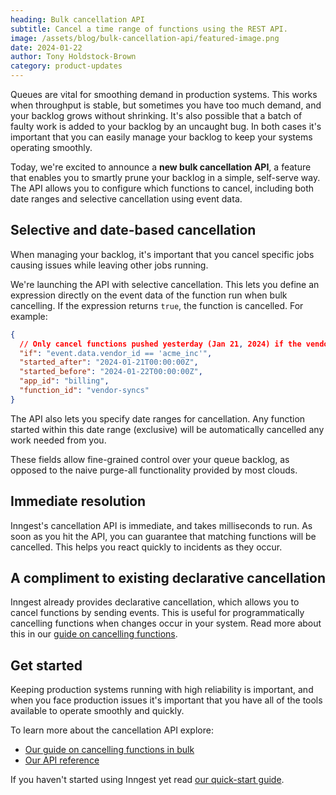```yaml
---
heading: Bulk cancellation API
subtitle: Cancel a time range of functions using the REST API.
image: /assets/blog/bulk-cancellation-api/featured-image.png
date: 2024-01-22
author: Tony Holdstock-Brown
category: product-updates
---
```


Queues are vital for smoothing demand in production systems.  This works when throughput is stable, but sometimes you have too much demand, and your backlog grows without shrinking.  It's also possible that a batch of faulty work is added to your backlog by an uncaught bug.  In both cases it's important that you can easily manage your backlog to keep your systems operating smoothly.

Today, we're excited to announce a **new bulk cancellation API**, a feature that enables you to smartly prune your backlog in a simple, self-serve way.  The API allows you to configure which functions to cancel, including both date ranges and selective cancellation using event data.

## Selective and date-based cancellation

When managing your backlog, it's important that you cancel specific jobs causing issues while leaving other jobs running.

We're launching the API with selective cancellation.  This lets you define an expression directly on the  event data of the function run when bulk cancelling.  If the expression returns `true`, the function is cancelled.  For example:

```json
{
  // Only cancel functions pushed yesterday (Jan 21, 2024) if the vendor is Acme inc
  "if": "event.data.vendor_id == 'acme_inc'",
  "started_after": "2024-01-21T00:00:00Z",
  "started_before": "2024-01-22T00:00:00Z",
  "app_id": "billing",
  "function_id": "vendor-syncs"
}
```

The API also lets you specify date ranges for cancellation.  Any function started within this date range (exclusive) will be automatically cancelled any work needed from you.

These fields allow fine-grained control over your queue backlog, as opposed to the naive purge-all functionality provided by most clouds.

## Immediate resolution

Inngest's cancellation API is immediate, and takes milliseconds to run.  As soon as you hit the API, you can guarantee that matching functions will be cancelled.  This helps you react quickly to incidents as they occur.

## A compliment to existing declarative cancellation

Inngest already provides declarative cancellation, which allows you to cancel functions by sending events. This is useful for programmatically cancelling functions when changes occur in your system. Read more about this in our [guide on cancelling functions](/docs/guides/cancel-running-functions?ref=blog-cancellation-api#cancel-with-events).

## Get started

Keeping production systems running with high reliability is important, and when you face production issues it's important that you have all of the tools available to operate smoothly and quickly.

To learn more about the cancellation API explore:

- [Our guide on cancelling functions in bulk](/docs/guides/cancel-running-functions?ref=blog-cancellation-api#bulk-cancel-via-the-rest-api)
- [Our API reference](https://api-docs.inngest.com/docs/inngest-api)

If you haven't started using Inngest yet read [our quick-start guide](/docs/getting-started/nextjs-quick-start?ref=blog-cancellation-api).

